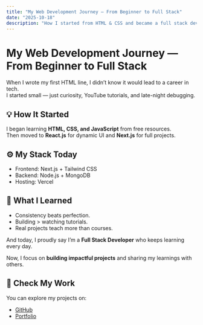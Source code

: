 ---
title: "My Web Development Journey — From Beginner to Full Stack"
date: "2025-10-18"
description: "How I started from HTML & CSS and became a full stack developer using React, Node.js, and Next.js."
---

# My Web Development Journey — From Beginner to Full Stack

When I wrote my first HTML line, I didn’t know it would lead to a career in tech.  
I started small — just curiosity, YouTube tutorials, and late-night debugging.

## 💡 How It Started

I began learning **HTML, CSS, and JavaScript** from free resources.  
Then moved to **React.js** for dynamic UI and **Next.js** for full projects.

## ⚙️ My Stack Today

- Frontend: Next.js + Tailwind CSS
- Backend: Node.js + MongoDB
- Hosting: Vercel

## 🎯 What I Learned

- Consistency beats perfection.
- Building > watching tutorials.
- Real projects teach more than courses.

And today, I proudly say I’m a **Full Stack Developer** who keeps learning every day.

Now, I focus on **building impactful projects** and sharing my learnings with others.

## 🔗 Check My Work

You can explore my projects on:

- [GitHub](https://github.com/Gaurav786kumawat)
- [Portfolio](https://portfolio.gauravkumawat.online)
